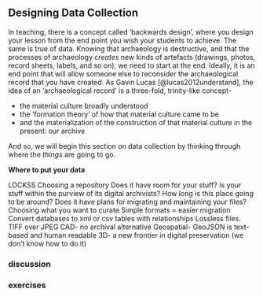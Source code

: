 ## Designing Data Collection

In teaching, there is a concept called 'backwards design', where you design your lesson from the end point you wish your students to achieve. The same is true of data. Knowing that archaeology is destructive, and that the processes of archaeology _creates_ new kinds of artefacts (drawings, photos, record sheets, labels, and so on), we need to start at the end. Ideally, it is an end point that will allow someone else to reconsider the archaeological record that you have created. As Gavin Lucas [@lucas2012understand], the idea of an 'archaeological record' is a three-fold, trinity-like concept- 

- the material culture broadly understood
- the 'formation theory' of how that material culture came to be
- and the materialization of the construction of that material culture in the present: our archive

And so, we will begin this section on data collection by thinking through where the _things_ are going to go.

**Where to put your data**

LOCKSS
Choosing a repository
	Does it have room for your stuff?
	Is your stuff within the purview of its digital archivists?
	How long is this place going to be around?
	Does it have plans for migrating and maintaining your files?
Choosing what you want to curate
Simple formats = easier migration
    Convert databases to xml or csv tables with relationships
    Lossless files. TIFF over JPEG
    CAD- no archival alternative
    Geospatial- GeoJSON is text-based and human readable
    3D- a new frontier in digital preservation (we don’t know how to do it)

### discussion

### exercises